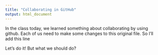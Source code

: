 ```yaml
---
title: "Collaborating in GitHub"
output: html_document
---
```


In the class today, we learned something about collaborating by using github. Each of us need to make some changes to this original file. So I'll add this line

Let's do it! But what we should do?